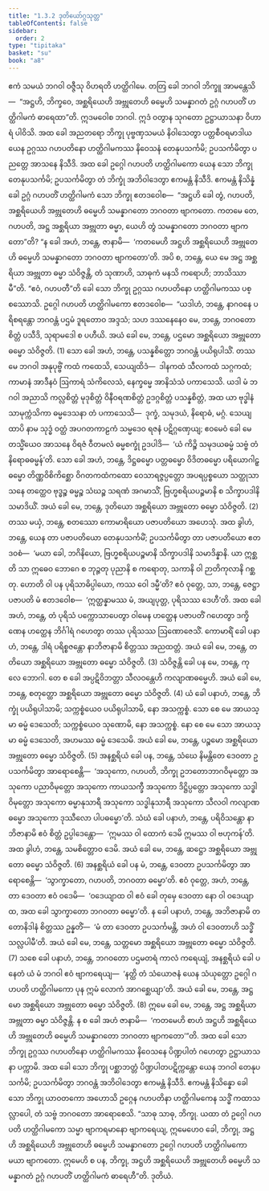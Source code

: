 ```yaml
---
title: "1.3.2 ဒုတိယော်ဂ္ဂသုတ္တ"
tableOfContents: false
sidebar:
  order: 2
type: "tipitaka"
basket: "su"
book: "a8"
---
```



<DynamicBreadcrumb />

<Division number="22" book="a8" e="ch" v="17" p="50">

<Paragraph number="227" book="a8">
ဧကံ သမယံ ဘဂဝါ ဝဇ္ဇီသု ဝိဟရတိ ဟတ္ထိဂါမေ. တတြ ခေါ ဘဂဝါ ဘိက္ခူ အာမန္တေသိ—  “အဋ္ဌဟိ, ဘိက္ခဝေ, အစ္ဆရိယေဟိ အဗ္ဘုတေဟိ ဓမ္မေဟိ သမန္နာဂတံ ဥဂ္ဂံ ဂဟပတိံ ဟတ္ထိဂါမကံ ဓာရေထာ”တိ. ဣဒမဝေါစ ဘဂဝါ. ဣဒံ ဝတွာန သုဂတော ဥဋ္ဌာယာသနာ ဝိဟာရံ ပါဝိသိ.
</Paragraph>

<Paragraph number="228" book="a8">
အထ ခေါ အညတရော ဘိက္ခု ပုဗ္ဗဏှသမယံ နိဝါသေတွာ ပတ္တစီဝရမာဒါယ ယေန ဥဂ္ဂဿ ဂဟပတိနော ဟတ္ထိဂါမကဿ နိဝေသနံ တေနုပသင်္ကမိ; ဥပသင်္ကမိတွာ ပညတ္တေ အာသနေ နိသီဒိ. အထ ခေါ ဥဂ္ဂေါ ဂဟပတိ ဟတ္ထိဂါမကော ယေန သော ဘိက္ခု တေနုပသင်္ကမိ; ဥပသင်္ကမိတွာ တံ ဘိက္ခုံ အဘိဝါဒေတွာ ဧကမန္တံ နိသီဒိ. ဧကမန္တံ နိသိန္နံ ခေါ ဥဂ္ဂံ ဂဟပတိံ ဟတ္ထိဂါမကံ သော ဘိက္ခု ဧတဒဝေါစ—  “အဋ္ဌဟိ ခေါ တွံ, ဂဟပတိ, အစ္ဆရိယေဟိ အဗ္ဘုတေဟိ ဓမ္မေဟိ သမန္နာဂတော ဘဂဝတာ ဗျာကတော. ကတမေ တေ, ဂဟပတိ, အဋ္ဌ အစ္ဆရိယာ အဗ္ဘုတာ ဓမ္မာ, ယေဟိ တွံ သမန္နာဂတော ဘဂဝတာ ဗျာကတော”တိ?
</Paragraph>

<Paragraph number="229" book="a8">
“န ခေါ အဟံ, ဘန္တေ, ဇာနာမိ—  ‘ကတမေဟိ အဋ္ဌဟိ အစ္ဆရိယေဟိ အဗ္ဘုတေဟိ ဓမ္မေဟိ သမန္နာဂတော ဘဂဝတာ ဗျာကတော’တိ. အပိ စ, ဘန္တေ, ယေ မေ အဋ္ဌ အစ္ဆရိယာ အဗ္ဘုတာ ဓမ္မာ သံဝိဇ္ဇန္တိ, တံ သုဏာဟိ, သာဓုကံ မနသိ ကရောဟိ; ဘာသိဿာမီ”တိ. “ဧဝံ, ဂဟပတီ”တိ ခေါ သော ဘိက္ခု ဥဂ္ဂဿ ဂဟပတိနော ဟတ္ထိဂါမကဿ ပစ္စဿောသိ. ဥဂ္ဂေါ ဂဟပတိ ဟတ္ထိဂါမကော ဧတဒဝေါစ—  “ယဒါဟံ, ဘန္တေ, နာဂဝနေ ပရိစရန္တော ဘဂဝန္တံ ပဌမံ ဒူရတောဝ အဒ္ဒသံ; သဟ ဒဿနေနေဝ မေ, ဘန္တေ, ဘဂဝတော စိတ္တံ ပသီဒိ, သုရာမဒေါ စ ပဟီယိ. အယံ ခေါ မေ, ဘန္တေ, ပဌမော အစ္ဆရိယော အဗ္ဘုတော ဓမ္မော သံဝိဇ္ဇတိ. (1)
</Paragraph>

<Paragraph number="230" book="a8">
သော ခေါ အဟံ, ဘန္တေ, ပသန္နစိတ္တော ဘဂဝန္တံ ပယိရုပါသိံ. တဿ မေ ဘဂဝါ အနုပုဗ္ဗိံ ကထံ ကထေသိ, သေယျထိဒံ—  ဒါနကထံ သီလကထံ သဂ္ဂကထံ; ကာမာနံ အာဒီနဝံ ဩကာရံ သံကိလေသံ, နေက္ခမ္မေ အာနိသံသံ ပကာသေသိ. ယဒါ မံ ဘဂဝါ အညာသိ ကလ္လစိတ္တံ မုဒုစိတ္တံ ဝိနီဝရဏစိတ္တံ ဥဒဂ္ဂစိတ္တံ ပသန္နစိတ္တံ, အထ ယာ ဗုဒ္ဓါနံ သာမုက္ကံသိကာ ဓမ္မဒေသနာ တံ ပကာသေသိ—  ဒုက္ခံ, သမုဒယံ, နိရောဓံ, မဂ္ဂံ. သေယျထာပိ နာမ သုဒ္ဓံ ဝတ္ထံ အပဂတကာဠကံ သမ္မဒေဝ ရဇနံ ပဋိဂ္ဂဏှေယျ; ဧဝမေဝံ ခေါ မေ တသ္မိံယေဝ အာသနေ ဝိရဇံ ဝီတမလံ ဓမ္မစက္ခုံ ဥဒပါဒိ—  ‘ယံ ကိဉ္စိ သမုဒယဓမ္မံ သဗ္ဗံ တံ နိရောဓဓမ္မန်’တိ. သော ခေါ အဟံ, ဘန္တေ, ဒိဋ္ဌဓမ္မော ပတ္တဓမ္မော ဝိဒိတဓမ္မော ပရိယောဂါဠှဓမ္မော တိဏ္ဏဝိစိကိစ္ဆော ဝိဂတကထံကထော ဝေသာရဇ္ဇပ္ပတ္တော အပရပ္ပစ္စယော သတ္ထုသာသနေ တတ္ထေဝ ဗုဒ္ဓဉ္စ ဓမ္မဉ္စ သံဃဉ္စ သရဏံ အဂမာသိံ, ဗြဟ္မစရိယပဉ္စမာနိ စ သိက္ခာပဒါနိ သမာဒိယိံ. အယံ ခေါ မေ, ဘန္တေ, ဒုတိယော အစ္ဆရိယော အဗ္ဘုတော ဓမ္မော သံဝိဇ္ဇတိ. (2)
</Paragraph>

<Paragraph number="231" book="a8">
တဿ မယှံ, ဘန္တေ, စတဿော ကောမာရိယော ပဇာပတိယော အဟေသုံ. အထ ခွါဟံ, ဘန္တေ, ယေန တာ ပဇာပတိယော တေနုပသင်္ကမိံ; ဥပသင်္ကမိတွာ တာ ပဇာပတိယော ဧတဒဝစံ—  ‘မယာ ခေါ, ဘဂိနိယော, ဗြဟ္မစရိယပဉ္စမာနိ သိက္ခာပဒါနိ သမာဒိန္နာနိ. ယာ ဣစ္ဆတိ သာ ဣဓေဝ ဘောဂေ စ ဘုဉ္ဇတု ပုညာနိ စ ကရောတု, သကာနိ ဝါ ဉာတိကုလာနိ ဂစ္ဆတု. ဟောတိ ဝါ ပန ပုရိသာဓိပ္ပါယော, ကဿ ဝေါ ဒမ္မီ’တိ? ဧဝံ ဝုတ္တေ, သာ, ဘန္တေ, ဇေဋ္ဌာ ပဇာပတိ မံ ဧတဒဝေါစ—  ‘ဣတ္ထန္နာမဿ မံ, အယျပုတ္တ, ပုရိသဿ ဒေဟီ’တိ. အထ ခေါ အဟံ, ဘန္တေ, တံ ပုရိသံ ပက္ကောသာပေတွာ ဝါမေန ဟတ္ထေန ပဇာပတိံ ဂဟေတွာ ဒက္ခိဏေန ဟတ္ထေန ဘိင်္ဂါရံ ဂဟေတွာ တဿ ပုရိသဿ ဩဏောဇေသိံ. ကောမာရိံ ခေါ ပနာဟံ, ဘန္တေ, ဒါရံ ပရိစ္စဇန္တော နာဘိဇာနာမိ စိတ္တဿ အညထတ္တံ. အယံ ခေါ မေ, ဘန္တေ, တတိယော အစ္ဆရိယော အဗ္ဘုတော ဓမ္မော သံဝိဇ္ဇတိ. (3)
</Paragraph>

<Paragraph number="232" book="a8">
သံဝိဇ္ဇန္တိ ခေါ ပန မေ, ဘန္တေ, ကုလေ ဘောဂါ. တေ စ ခေါ အပ္ပဋိဝိဘတ္တာ သီလဝန္တေဟိ ကလျာဏဓမ္မေဟိ. အယံ ခေါ မေ, ဘန္တေ, စတုတ္ထော အစ္ဆရိယော အဗ္ဘုတော ဓမ္မော သံဝိဇ္ဇတိ. (4)
</Paragraph>

<Paragraph number="233" book="a8">
ယံ ခေါ ပနာဟံ, ဘန္တေ, ဘိက္ခုံ ပယိရုပါသာမိ; သက္ကစ္စံယေဝ ပယိရုပါသာမိ, နော အသက္ကစ္စံ. သော စေ မေ အာယသ္မာ ဓမ္မံ ဒေသေတိ; သက္ကစ္စံယေဝ သုဏောမိ, နော အသက္ကစ္စံ. နော စေ မေ သော အာယသ္မာ ဓမ္မံ ဒေသေတိ, အဟမဿ ဓမ္မံ ဒေသေမိ. အယံ ခေါ မေ, ဘန္တေ, ပဉ္စမော အစ္ဆရိယော အဗ္ဘုတော ဓမ္မော သံဝိဇ္ဇတိ. (5)
</Paragraph>

<Paragraph number="234" book="a8">
အနစ္ဆရိယံ ခေါ ပန, ဘန္တေ, သံဃေ နိမန္တိတေ ဒေဝတာ ဥပသင်္ကမိတွာ အာရောစေန္တိ—  ‘အသုကော, ဂဟပတိ, ဘိက္ခု ဥဘတောဘာဂဝိမုတ္တော အသုကော ပညာဝိမုတ္တော အသုကော ကာယသက္ခီ အသုကော ဒိဋ္ဌိပ္ပတ္တော အသုကော သဒ္ဓါဝိမုတ္တော အသုကော ဓမ္မာနုသာရီ အသုကော သဒ္ဓါနုသာရီ အသုကော သီလဝါ ကလျာဏဓမ္မော အသုကော ဒုဿီလော ပါပဓမ္မော’တိ. သံဃံ ခေါ ပနာဟံ, ဘန္တေ, ပရိဝိသန္တော နာဘိဇာနာမိ ဧဝံ စိတ္တံ ဥပ္ပါဒေန္တော—  ‘ဣမဿ ဝါ ထောကံ ဒေမိ ဣမဿ ဝါ ဗဟုကန်’တိ. အထ ခွါဟံ, ဘန္တေ, သမစိတ္တောဝ ဒေမိ. အယံ ခေါ မေ, ဘန္တေ, ဆဋ္ဌော အစ္ဆရိယော အဗ္ဘုတော ဓမ္မော သံဝိဇ္ဇတိ. (6)
</Paragraph>

<Paragraph number="235" book="a8">
အနစ္ဆရိယံ ခေါ ပန မံ, ဘန္တေ, ဒေဝတာ ဥပသင်္ကမိတွာ အာရောစေန္တိ—  ‘သွာက္ခာတော, ဂဟပတိ, ဘဂဝတာ ဓမ္မော’တိ. ဧဝံ ဝုတ္တေ, အဟံ, ဘန္တေ, တာ ဒေဝတာ ဧဝံ ဝဒေမိ—  ‘ဝဒေယျာထ ဝါ ဧဝံ ခေါ တုမှေ ဒေဝတာ နော ဝါ ဝဒေယျာထ, အထ ခေါ သွာက္ခာတော ဘဂဝတာ ဓမ္မော’တိ. န ခေါ ပနာဟံ, ဘန္တေ, အဘိဇာနာမိ တတောနိဒါနံ စိတ္တဿ ဥန္နတိံ—  ‘မံ တာ ဒေဝတာ ဥပသင်္ကမန္တိ, အဟံ ဝါ ဒေဝတာဟိ သဒ္ဓိံ သလ္လပါမီ’တိ. အယံ ခေါ မေ, ဘန္တေ, သတ္တမော အစ္ဆရိယော အဗ္ဘုတော ဓမ္မော သံဝိဇ္ဇတိ. (7)
</Paragraph>

<Paragraph number="236" book="a8">
သစေ ခေါ ပနာဟံ, ဘန္တေ, ဘဂဝတော ပဌမတရံ ကာလံ ကရေယျံ, အနစ္ဆရိယံ ခေါ ပနေတံ ယံ မံ ဘဂဝါ ဧဝံ ဗျာကရေယျ—  ‘နတ္ထိ တံ သံယောဇနံ ယေန သံယုတ္တော ဥဂ္ဂေါ ဂဟပတိ ဟတ္ထိဂါမကော ပုန ဣမံ လောကံ အာဂစ္ဆေယျာ’တိ. အယံ ခေါ မေ, ဘန္တေ, အဋ္ဌမော အစ္ဆရိယော အဗ္ဘုတော ဓမ္မော သံဝိဇ္ဇတိ. (8)
</Paragraph>

<Paragraph number="237" book="a8">
ဣမေ ခေါ မေ, ဘန္တေ, အဋ္ဌ အစ္ဆရိယာ အဗ္ဘုတာ ဓမ္မာ သံဝိဇ္ဇန္တိ. န စ ခေါ အဟံ ဇာနာမိ—  ‘ကတမေဟိ စာဟံ အဋ္ဌဟိ အစ္ဆရိယေဟိ အဗ္ဘုတေဟိ ဓမ္မေဟိ သမန္နာဂတော ဘဂဝတာ ဗျာကတော’”တိ.
</Paragraph>

<Paragraph number="238" book="a8">
အထ ခေါ သော ဘိက္ခု ဥဂ္ဂဿ ဂဟပတိနော ဟတ္ထိဂါမကဿ နိဝေသနေ ပိဏ္ဍပါတံ ဂဟေတွာ ဥဋ္ဌာယာသနာ ပက္ကာမိ. အထ ခေါ သော ဘိက္ခု ပစ္ဆာဘတ္တံ ပိဏ္ဍပါတပဋိက္ကန္တော ယေန ဘဂဝါ တေနုပသင်္ကမိ; ဥပသင်္ကမိတွာ ဘဂဝန္တံ အဘိဝါဒေတွာ ဧကမန္တံ နိသီဒိ. ဧကမန္တံ နိသိန္နော ခေါ သော ဘိက္ခု ယာဝတကော အဟောသိ ဥဂ္ဂေန ဂဟပတိနာ ဟတ္ထိဂါမကေန သဒ္ဓိံ ကထာသလ္လာပေါ, တံ သဗ္ဗံ ဘဂဝတော အာရောစေသိ.
</Paragraph>

<Paragraph number="239" book="a8">
“သာဓု သာဓု, ဘိက္ခု. ယထာ တံ ဥဂ္ဂေါ ဂဟပတိ ဟတ္ထိဂါမကော သမ္မာ ဗျာကရမာနော ဗျာကရေယျ, ဣမေဟေဝ ခေါ, ဘိက္ခု, အဋ္ဌဟိ အစ္ဆရိယေဟိ အဗ္ဘုတေဟိ ဓမ္မေဟိ သမန္နာဂတော ဥဂ္ဂေါ ဂဟပတိ ဟတ္ထိဂါမကော မယာ ဗျာကတော. ဣမေဟိ စ ပန, ဘိက္ခု, အဋ္ဌဟိ အစ္ဆရိယေဟိ အဗ္ဘုတေဟိ ဓမ္မေဟိ သမန္နာဂတံ ဥဂ္ဂံ ဂဟပတိံ ဟတ္ထိဂါမကံ ဓာရေဟီ”တိ.

</Paragraph>
</Division>

<Paragraph number="240" type="center" book="a8">
ဒုတိယံ.
</Paragraph>